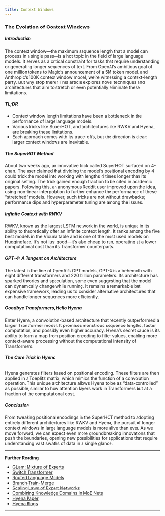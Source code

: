 ```yaml
---
title: Context Windows
---
```


### The Evolution of Context Windows

##### **Introduction**

The context window—the maximum sequence length that a model can process in a single pass—is a hot topic in the field of large language models. It serves as a critical constraint for tasks that require understanding or generating longer sequences of text. From OpenAI's ambitious goal of one million tokens to Magic's announcement of a 5M token model, and Anthropic's 100K context window model, we're witnessing a context-length party. But why stop there? This article explores novel techniques and architectures that aim to stretch or even potentially eliminate these limitations.

##### **TL;DR**

- Context window length limitations have been a bottleneck in the performance of large language models.
- Various tricks like SuperHOT, and architectures like RWKV and Hyena, are breaking these limitations.
- Each approach comes with its trade-offs, but the direction is clear: larger context windows are inevitable.

##### **The SuperHOT Method**

About two weeks ago, an innovative trick called SuperHOT surfaced on 4-chan. The user claimed that dividing the model's positional encoding by 4 could trick the model into working with lengths 4 times longer than its original setting. The trick gained enough traction to be cited in academic papers. Following this, an anonymous Reddit user improved upon the idea, using non-linear interpolation to further enhance the performance of these "stretched" models. However, such tricks are not without drawbacks; performance dips and hyperparameter tuning are among the issues.

##### **Infinite Context with RWKV**

RWKV, known as the largest LSTM network in the world, is unique in its ability to theoretically offer an infinite context length. It ranks among the five best models in the Vicuna table and is one of the most used models on Huggingface. It's not just good—it's also cheap to run, operating at a lower computational cost than its Transformer counterparts.

##### **GPT-4: A Tangent on Architecture**

The latest in the line of OpenAI's GPT models, GPT-4 is a behemoth with eight different transformers and 220 billion parameters. Its architecture has sparked theories and speculation, some even suggesting that the model can dynamically change while running. It remains a remarkable but expensive framework, leading us to consider alternative architectures that can handle longer sequences more efficiently.

##### **Goodbye Transformers, Hello Hyena**

Enter Hyena, a convolution-based architecture that recently outperformed a larger Transformer model. It promises monstrous sequence lengths, faster computation, and possibly even higher accuracy. Hyena's secret sauce is its ability to learn a map from position encoding to filter values, enabling more context-aware processing without the computational intensity of Transformers.

###### **The Core Trick in Hyena**

Hyena generates filters based on positional encoding. These filters are then applied in a Toeplitz matrix, which mimics the function of a convolution operation. This unique architecture allows Hyena to be as "data-controlled" as possible, similar to how attention layers work in Transformers but at a fraction of the computational cost.

##### **Conclusion**

From tweaking positional encodings in the SuperHOT method to adopting entirely different architectures like RWKV and Hyena, the pursuit of longer context windows in large language models is more alive than ever. As we move forward, we can expect even more groundbreaking innovations that push the boundaries, opening new possibilities for applications that require understanding vast swaths of data in a single glance.

---

**Further Reading**

- [GLam: Mixture of Experts](https://arxiv.org/pdf/2112.06905.pdf)
- [Switch Transformer](https://arxiv.org/pdf/2101.03961.pdf)
- [Routed Language Models](https://arxiv.org/pdf/2202.01169.pdf)
- [Branch-Train-Merge](https://arxiv.org/pdf/2208.03306.pdf)
- [Scaling Laws of Expert Networks](https://arxiv.org/pdf/2202.01169.pdf)
- [Combining Knowledge Domains in MoE Nets](https://arxiv.org/pdf/2303.14177.pdf)
- [Hyena Paper](https://arxiv.org/abs/2302.10866)
- [Hyena Blogs](https://hazyresearch.stanford.edu/blog)

---